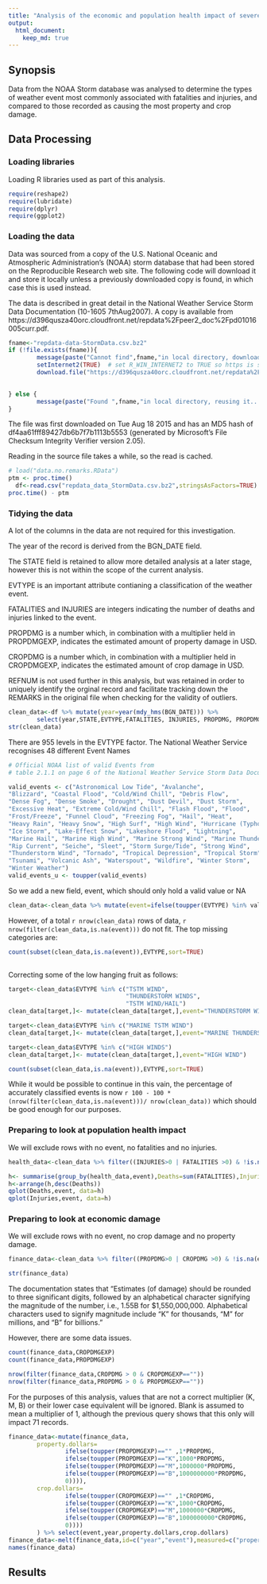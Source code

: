 ```yaml
---
title: "Analysis of the economic and population health impact of severe weather events in the USA" 
output: 
  html_document:
    keep_md: true
---
```

## Synopsis
Data from the NOAA Storm database was analysed to determine the types of weather event most commonly associated with fatalities and injuries, and compared to those recorded as causing the most property and crop damage.

## Data Processing


### Loading libraries
Loading R libraries used as part of this analysis. 
```r
require(reshape2)
require(lubridate)
require(dplyr)
require(ggplot2)
```

### Loading the data
Data was sourced from a copy of the U.S. National Oceanic and Atmospheric Administration's (NOAA) storm database that had been stored on the Reproducible Research web site. The following code will download it and store it locally unless a previously downloaded copy is found, in which case this is used instead.

The data is described in great detail in the National Weather Service Storm Data Documentation (10-1605 7thAug2007). A copy is available from https://d396qusza40orc.cloudfront.net/repdata%2Fpeer2_doc%2Fpd01016005curr.pdf.
```r

fname<-"repdata-data-StormData.csv.bz2"
if (!file.exists(fname)){
        message(paste("Cannot find",fname,"in local directory, downloading it..."))
        setInternet2(TRUE)  # set R_WIN_INTERNET2 to TRUE so https is supported in knitr (see http://stackoverflow.com/questions/19890633/r-produces-unsupported-url-scheme-error-when-getting-data-from-https-sites)
        download.file("https://d396qusza40orc.cloudfront.net/repdata%2Fdata%2FStormData.csv.bz2",fname)

  
} else {
        message(paste("Found ",fname,"in local directory, reusing it..."))
}
```

The file was first downloaded on Tue Aug 18 2015 and has an MD5 hash of df4aa61fff89427db6b7f7b1113b5553 (generated by Microsoft's File Checksum Integrity Verifier version 2.05).

Reading in the source file takes a while, so the read is cached.
```r

# load("data.no.remarks.RData")
ptm <- proc.time()
  df<-read.csv("repdata_data_StormData.csv.bz2",stringsAsFactors=TRUE)
proc.time() - ptm

```
### Tidying the data
A lot of the columns in the data are not required for this investigation. 

The year of the record is derived from the BGN_DATE field. 

The STATE field is retained to allow more detailed analysis at a later stage, however this is not within the scope of the current analysis.

EVTYPE is an important attribute contianing a classification of the weather event.

FATALITIES and INJURIES are integers indicating the number of deaths and injuries linked to the event.

PROPDMG is a number which, in combination with a multiplier held in PROPDMGEXP, indicates the estimated amount of property damage in USD.

CROPDMG is a number which, in combination with a multiplier held in CROPDMGEXP, indicates the estimated amount of crop damage in USD.

REFNUM is not used further in this analysis, but was retained in order to uniquely identify the orginal record and facilitate tracking down the REMARKS in the original file when checking for the validity of outliers.
```r
clean_data<-df %>% mutate(year=year(mdy_hms(BGN_DATE))) %>%
        select(year,STATE,EVTYPE,FATALITIES, INJURIES, PROPDMG, PROPDMGEXP, CROPDMG, CROPDMGEXP, CROPDMGEXP, REFNUM)
str(clean_data)
```
There are 955 levels in the EVTYPE factor.
The National Weather Service recognises 48 different Event Names

```r
# Official NOAA list of valid Events from 
# table 2.1.1 on page 6 of the National Weather Service Storm Data Documentation 10-1605 7 Aug2007

valid_events <- c("Astronomical Low Tide", "Avalanche", 
"Blizzard", "Coastal Flood", "Cold/Wind Chill", "Debris Flow", 
"Dense Fog", "Dense Smoke", "Drought", "Dust Devil", "Dust Storm", 
"Excessive Heat", "Extreme Cold/Wind Chill", "Flash Flood", "Flood", 
"Frost/Freeze", "Funnel Cloud", "Freezing Fog", "Hail", "Heat", 
"Heavy Rain", "Heavy Snow", "High Surf", "High Wind", "Hurricane (Typhoon)", 
"Ice Storm", "Lake-Effect Snow", "Lakeshore Flood", "Lightning", 
"Marine Hail", "Marine High Wind", "Marine Strong Wind", "Marine Thunderstorm Wind", 
"Rip Current", "Seiche", "Sleet", "Storm Surge/Tide", "Strong Wind", 
"Thunderstorm Wind", "Tornado", "Tropical Depression", "Tropical Storm", 
"Tsunami", "Volcanic Ash", "Waterspout", "Wildfire", "Winter Storm", 
"Winter Weather")
valid_events_u <- toupper(valid_events)
```
So we add a new field, event, which should only hold a valid value or NA
```r
clean_data<-clean_data %>% mutate(event=ifelse(toupper(EVTYPE) %in% valid_events_u,toupper(EVTYPE),NA)) 
```
However, of a total `r nrow(clean_data)` rows of data, `r nrow(filter(clean_data,is.na(event)))` do not fit. The top missing categories are:

```r
count(subset(clean_data,is.na(event)),EVTYPE,sort=TRUE)
 
```
Correcting some of the low hanging fruit as follows:
```r
target<-clean_data$EVTYPE %in% c("TSTM WIND", 
                                 "THUNDERSTORM WINDS",
                                 "TSTM WIND/HAIL")
clean_data[target,]<- mutate(clean_data[target,],event="THUNDERSTORM WIND") 

target<-clean_data$EVTYPE %in% c("MARINE TSTM WIND")
clean_data[target,]<- mutate(clean_data[target,],event="MARINE THUNDERSTORM WIND") 

target<-clean_data$EVTYPE %in% c("HIGH WINDS")
clean_data[target,]<- mutate(clean_data[target,],event="HIGH WIND") 

count(subset(clean_data,is.na(event)),EVTYPE,sort=TRUE)

```
While it would be possible to continue in this vain, the percentage of accurately classified events is now `r 100 - 100 * (nrow(filter(clean_data,is.na(event)))/ nrow(clean_data))` which should be good enough for our purposes. 

### Preparing to look at population health impact

We will exclude rows with no event, no fatalities and no injuries.
```r
health_data<-clean_data %>% filter((INJURIES>0 | FATALITIES >0) & !is.na(event))

h<- summarise(group_by(health_data,event),Deaths=sum(FATALITIES),Injuries=sum(INJURIES))
h<-arrange(h,desc(Deaths))
qplot(Deaths,event, data=h)
qplot(Injuries,event, data=h)

```
### Preparing to look at economic damage

We will exclude rows with no event, no crop damage and no property damage.
```r
finance_data<-clean_data %>% filter((PROPDMG>0 | CROPDMG >0) & !is.na(event))

str(finance_data)
```
The documentation states that "Estimates (of damage) should be rounded to three significant digits, followed by an alphabetical character signifying the magnitude of the number, i.e., 1.55B for $1,550,000,000. Alphabetical characters used to signify magnitude include “K” for thousands, “M” for millions, and “B” for billions."

However, there are some data issues. 
```r
count(finance_data,CROPDMGEXP)
count(finance_data,PROPDMGEXP)

nrow(filter(finance_data,CROPDMG > 0 & CROPDMGEXP==""))
nrow(filter(finance_data,PROPDMG > 0 & PROPDMGEXP==""))

```

For the purposes of this analysis, values that are not a correct multiplier (K, M, B) or their lower case equivalent will be ignored. Blank is assumed to mean a multiplier of 1, although the previous query shows that this only will impact 71 records. 
```r
finance_data<-mutate(finance_data,
        property.dollars=
                ifelse(toupper(PROPDMGEXP)=="" ,1*PROPDMG,
                ifelse(toupper(PROPDMGEXP)=="K",1000*PROPDMG,
                ifelse(toupper(PROPDMGEXP)=="M",1000000*PROPDMG,
                ifelse(toupper(PROPDMGEXP)=="B",1000000000*PROPDMG,
                0)))), 
        crop.dollars=
                ifelse(toupper(CROPDMGEXP)=="" ,1*CROPDMG,
                ifelse(toupper(CROPDMGEXP)=="K",1000*CROPDMG,
                ifelse(toupper(CROPDMGEXP)=="M",1000000*CROPDMG,
                ifelse(toupper(CROPDMGEXP)=="B",1000000000*CROPDMG,
                0)))) 
        ) %>% select(event,year,property.dollars,crop.dollars)
finance_data<-melt(finance_data,id=c("year","event"),measured=c("property.dollars","crop.dollars"))
names(finance_data)
```
## Results
